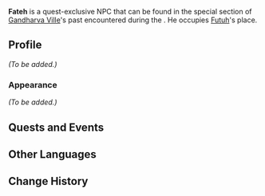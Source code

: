 {{Meta
<!-- Remove this template after adding the missing info -->
|missing_NPC_profile  = yes
<!--
|missing_NPC_idle     = yes
|missing_NPC_dialogue = yes
-->
}}
{{Character Infobox
|type             = Quest NPC
|image            = NPC Fateh.png
|realname         = <!-- Optional, if different from in-game name -->
|deceased         = Past
|region           = Sumeru
|location         = Sumeru
|affiliation      = 
|title            = 

|ancestry         = <!-- Clan/family -->
|father           = 
|mother           = 
|spouse           = 
|sibling          = 
|child            = 
|relative         = 

|voiceEN          = 
|voiceCN          = 
|voiceJP          = 
|dialoguereward   = 
}}
'''Fateh''' is a quest-exclusive NPC that can be found in the special section of [[Gandharva Ville]]'s past encountered during the {{Quest|Fortune-Mocking Pedigree}}. He occupies [[Futuh]]'s place.
<!--
==Location==
{{subst:#tag:gallery|
NPC Location {{subst:PAGENAME}}.png{{subst:!}}{{subst:PAGENAME}}'s location
NPC Location {{subst:PAGENAME}} Context.png{{subst:!}}Additional context
}}
-->
==Profile==
<!--Detailed story/lore information goes here.-->
''(To be added.)''

===Appearance===
<!--Keep appearance section short and concise. Limit to 2 paragraphs with 3-4 sentences each.-->
''(To be added.)''

==Quests and Events==
{{Quests and Events}}
<!--
==Idle Quotes==
{{Dialogue Start}}
: {{DIcon|Idle}} {{Tx}}
:: {{A|VO {{subst:PAGENAME}} 01.ogg}} "{{Tx}}"
{{Dialogue End}}

==Dialogue==
{{Dialogue Start}}
:'''{{subst:PAGENAME}}:''' 
:{{DIcon}}
{{Dialogue End}}
<!--
==Event Dialogue==
===Event Name===
{{Dialogue Start}}
:'''{{subst:PAGENAME}}:'''
{{Dialogue End}}

==Trivia==
* 
-->
==Other Languages==
{{Other Languages
|default_hidden = 1
|en      = Fateh
|zhs     = 法图赫
|zhs_rm  = Fǎtúhè
|zht     = 法圖赫
|zht_rm  = Fǎtúhè
|ja      = ファテフ
|ja_rm   = Fatefu
|ko      = 파투흐
|es      = Fateh
|fr      = Fateh
|ru      = Фатех
|th      = Fateh
|vi      = Fateh
|de      = Fateh
|id      = Fateh
|pt      = Fateh
|tr      = Fateh
|it      = Fateh
}}

==Change History==
{{Change History|3.5}}
<!--
==References==
{{Reflist}}
-->